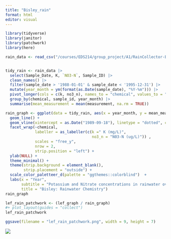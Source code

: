 ```yaml
---
title: "Bisley_rain"
format: html
editor: visual
---
```


```r
library(tidyverse)
library(janitor)
library(patchwork)
library(here)
```

```r

rain_data <- read_csv("/courses/EDS214/group_project/A1/RainCollector-Bisley2.csv") 
```

```r

```

```r
tidy_rain <- rain_data |>
  select(Sample_Date, K, `NO3-N`, Sample_ID) |> 
  clean_names() |> 
  filter(sample_date > '1988-01-01' & sample_date < '1995-12-31') |>  
  mutate(year_month = ym(format(as.Date(sample_date), "%Y-%m"))) |> 
  pivot_longer(cols = c(k, no3_n), names_to = "chemical", values_to = "measurement") |>  
  group_by(chemical, sample_id, year_month) |> 
  summarise(mean_measurement = mean(measurement, na.rm = TRUE))
```

```r
rain_graph <- ggplot(data = tidy_rain, aes(x = year_month, y = mean_measurement)) +
  geom_line() +
  geom_vline(xintercept = as.Date("1989-09-18"), linetype = "dotted", color = "black") +
  facet_wrap(~chemical,
             labeller = as_labeller(c(k =" K (mg/L)",
                                      no3_n = "N03-N (ug/L)")) ,
             scales = "free_y", 
             nrow = 2,
             strip.position = "left") +
  ylab(NULL) +
  theme_minimal() +
  theme(strip.background = element_blank(),
        strip.placement = "outside") +
  scale_color_paletteer_d(palette = "ggthemes::colorblind")  +
  labs(x = "Year", 
       subtitle = "Potassium and Nitrate concentrations in rainwater over time", 
       title = "Bisley: Rainwater Chemistry")
rain_graph

```

```r
lef_rain_patchwork <- (lef_graph / rain_graph)
#+ plot_layout(guides = "collect")
lef_rain_patchwork

ggsave(filename = "lef_rain_patchwork.png", width = 9, height = 7)
```

![](https://taylor.bren.ucsb.edu/s/19b47d4ef18d135774478/chunk_output/F3E83E8135774478/2DAEBEAC/c3ymoorq5rm76/000056.png)
